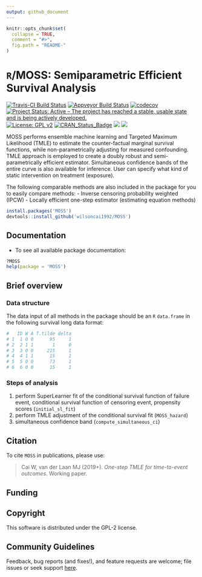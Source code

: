 ```yaml
---
output: github_document
---
```


```r
knitr::opts_chunk$set(
  collapse = TRUE,
  comment = "#>",
  fig.path = "README-"
)
```

# `R`/MOSS: Semiparametric Efficient Survival Analysis

[![Travis-CI Build Status](https://travis-ci.org/wilsoncai1992/MOSS.svg?branch=master)](https://travis-ci.org/wilsoncai1992/MOSS)
[![Appveyor Build Status](https://ci.appveyor.com/api/projects/status/hagh8vidrdeacr7f?svg=true)](https://ci.appveyor.com/project/wilsoncai1992/MOSS)
[![codecov](https://codecov.io/gh/wilsoncai1992/MOSS/branch/master/graph/badge.svg)](https://codecov.io/gh/wilsoncai1992/MOSS)
[![Project Status: Active – The project has reached a stable, usable state and is being actively developed.](https://www.repostatus.org/badges/latest/active.svg)](https://www.repostatus.org/#active)
[![License: GPL v2](https://img.shields.io/badge/License-GPL%20v2-blue.svg)](https://www.gnu.org/licenses/gpl-2.0)
[![CRAN_Status_Badge](http://www.r-pkg.org/badges/version/MOSS)](http://cran.rstudio.com/web/packages/MOSS/index.html)
[![](http://cranlogs.r-pkg.org/badges/MOSS)](http://cran.rstudio.com/web/packages/MOSS/index.html) [![](http://cranlogs.r-pkg.org/badges/grand-total/MOSS)](http://cran.rstudio.com/web/packages/MOSS/index.html)

MOSS performs ensemble machine learning and Targeted Maximum Likelihood (TMLE) to estimate the counter-factual marginal survival functions, while non-parametrically adjusting for measured confounding. TMLE approach is employed to create a doubly robust and semi-parametrically efficient estimator. Simultaneous confidence bands of the entire curve is also available for inference. User can specify what kind of static intervention on treatment (exposure).

The following comparable methods are also included in the package for you to easily compare methods:
- Inverse censoring probability weighted (IPCW)
- Locally efficient one-step estimator (estimating equation methods)

```r
install.packages('MOSS')
devtools::install_github('wilsoncai1992/MOSS')
```

## Documentation

* To see all available package documentation:

```r
?MOSS
help(package = 'MOSS')
```

## Brief overview

### Data structure

The data input of all methods in the package should be an `R` `data.frame` in the following survival long data format:

```r
#   ID W A T.tilde delta
# 1  1 0 0      95     1
# 2  2 1 1       1     0
# 3  3 0 0     215     1
# 4  4 1 1      15     1
# 5  5 0 0      73     1
# 6  6 0 0      15     1
```

### Steps of analysis

1. perform SuperLearner fit of the conditional survival function of failure event, conditional survival function of censoring event, propensity scores (`initial_sl_fit`)
2. perform TMLE adjustment of the conditional survival fit (`MOSS_hazard`)
3. simultaneous confidence band (`compute_simultaneous_ci`)


## Citation
To cite `MOSS` in publications, please use:

> Cai W, van der Laan MJ (2019+). *One-step TMLE for time-to-event outcomes.* Working paper.

## Funding

## Copyright
This software is distributed under the GPL-2 license.

## Community Guidelines
Feedback, bug reports (and fixes!), and feature requests are welcome; file issues or seek support [here](https://github.com/wilsoncai1992/MOSS/issues).